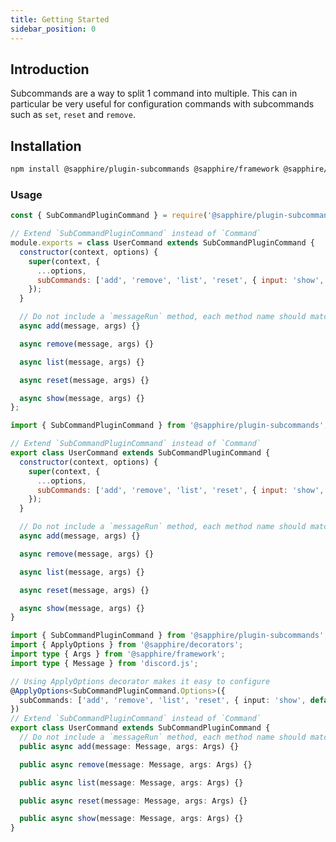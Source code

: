 ```yaml
---
title: Getting Started
sidebar_position: 0
---
```



## Introduction

Subcommands are a way to split 1 command into multiple. This can in particular be very useful for configuration commands
with subcommands such as `set`, `reset` and `remove`.

## Installation

```bash npm2yarn2pnpm
npm install @sapphire/plugin-subcommands @sapphire/framework @sapphire/utilities discord.js
```

### Usage

<Tabs groupId="language-choice">

<TabItem value="javascript" label="JavaScript" default>

```javascript
const { SubCommandPluginCommand } = require('@sapphire/plugin-subcommands');

// Extend `SubCommandPluginCommand` instead of `Command`
module.exports = class UserCommand extends SubCommandPluginCommand {
  constructor(context, options) {
    super(context, {
      ...options,
      subCommands: ['add', 'remove', 'list', 'reset', { input: 'show', default: true }]
    });
  }

  // Do not include a `messageRun` method, each method name should match with the subcommand names
  async add(message, args) {}

  async remove(message, args) {}

  async list(message, args) {}

  async reset(message, args) {}

  async show(message, args) {}
};
```

</TabItem>

<TabItem value="esm" label="ESM">

```javascript
import { SubCommandPluginCommand } from '@sapphire/plugin-subcommands';

// Extend `SubCommandPluginCommand` instead of `Command`
export class UserCommand extends SubCommandPluginCommand {
  constructor(context, options) {
    super(context, {
      ...options,
      subCommands: ['add', 'remove', 'list', 'reset', { input: 'show', default: true }]
    });
  }

  // Do not include a `messageRun` method, each method name should match with the subcommand names
  async add(message, args) {}

  async remove(message, args) {}

  async list(message, args) {}

  async reset(message, args) {}

  async show(message, args) {}
}
```

</TabItem>

<TabItem value="typescript" label="TypeScript">

```typescript
import { SubCommandPluginCommand } from '@sapphire/plugin-subcommands';
import { ApplyOptions } from '@sapphire/decorators';
import type { Args } from '@sapphire/framework';
import type { Message } from 'discord.js';

// Using ApplyOptions decorator makes it easy to configure
@ApplyOptions<SubCommandPluginCommand.Options>({
  subCommands: ['add', 'remove', 'list', 'reset', { input: 'show', default: true }]
})
// Extend `SubCommandPluginCommand` instead of `Command`
export class UserCommand extends SubCommandPluginCommand {
  // Do not include a `messageRun` method, each method name should match with the subcommand names
  public async add(message: Message, args: Args) {}

  public async remove(message: Message, args: Args) {}

  public async list(message: Message, args: Args) {}

  public async reset(message: Message, args: Args) {}

  public async show(message: Message, args: Args) {}
}
```

</TabItem>
</Tabs>

